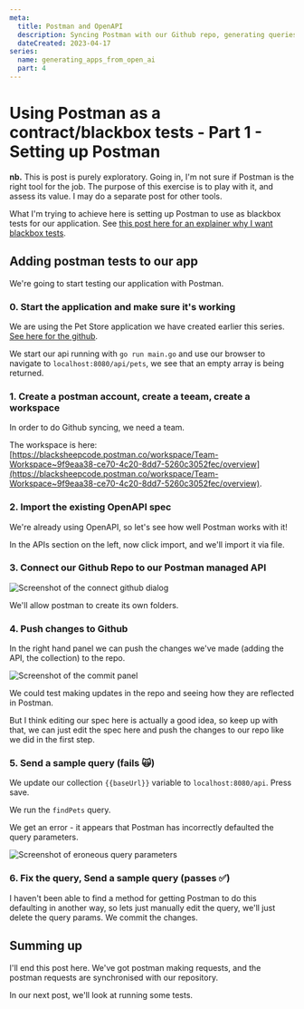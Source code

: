 ```yaml
---
meta:
  title: Postman and OpenAPI 
  description: Syncing Postman with our Github repo, generating queries from our OpenAPI spec.
  dateCreated: 2023-04-17
series: 
  name: generating_apps_from_open_ai
  part: 4
---
```





# Using Postman as a contract/blackbox tests - Part 1 - Setting up Postman 

**nb.** This is post is purely exploratory. Going in, I'm not sure if Postman is the right tool for the job. The purpose of this exercise is to play with it, and assess its value. I may do a separate post for other tools.

What I'm trying to achieve here is setting up Postman to use as blackbox tests for our application. See [this post here for an explainer why I want blackbox tests](./the_case_for_blackbox_tests). 

## Adding postman tests to our app

We're going to start testing our application with Postman. 

### 0. Start the application and make sure it's working 
We are using the Pet Store application we have created earlier this series. [See here for the github](https://github.com/dwjohnston/open-api-go-and-typescript/commit/ee42799e8241398df20004d478771f0a4329818d). 

We start our api running with `go run main.go` and use our browser to navigate to `localhost:8080/api/pets`, we see that an empty array is being returned. 

### 1. Create a postman account, create a teeam, create a workspace

In order to do Github syncing, we need a team. 

The workspace is here: [https://blacksheepcode.postman.co/workspace/Team-Workspace~9f9eaa38-ce70-4c20-8dd7-5260c3052fec/overview](https://blacksheepcode.postman.co/workspace/Team-Workspace~9f9eaa38-ce70-4c20-8dd7-5260c3052fec/overview). 

### 2. Import the existing OpenAPI spec

We're already using OpenAPI, so let's see how well Postman works with it!

In the APIs section on the left, now click import, and we'll import it via file.

### 3. Connect our Github Repo to our Postman managed API

<img src={ss1} alt="Screenshot of the connect github dialog" className="blog-image"/>


We'll allow postman to create its own folders. 

### 4. Push changes to Github 

In the right hand panel we can push the changes we've made (adding the API, the collection) to the repo. 

<img src={ss2} alt="Screenshot of the commit panel" className="blog-image"/>

We could test making updates in the repo and seeing how they are reflected in Postman. 

But I think editing our spec here is actually a good idea, so keep up with that, we can just edit the spec here and push the changes to our repo like we did in the first step. 

### 5. Send a sample query (fails 🙀)

We update our collection `{{baseUrl}}` variable to `localhost:8080/api`. Press save. 

We run the `findPets` query. 

We get an error - it appears that Postman has incorrectly defaulted the query parameters. 

<img src={ss3} alt="Screenshot of eroneous query parameters" className="blog-image"/>

### 6. Fix the query, Send a sample query (passes ✅)


I haven't been able to find a method for getting Postman to do this defaulting in another way, so lets just manually edit the query, we'll just delete the query params. We commit the changes. 


## Summing up 

I'll end this post here. We've got postman making requests, and the postman requests are synchronised with our repository. 

In our next post, we'll look at running some tests. 













